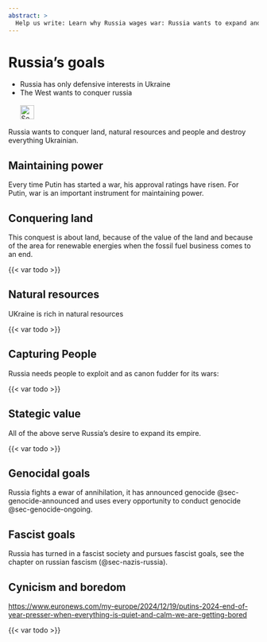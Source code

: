 ---
abstract: > 
  Help us write: Learn why Russia wages war: Russia wants to expand and Putin needs the war to stay in power. 
---

# Russia's goals {#sec-ruwar-goals}

::: {.callout-caution title="Myth"}
- Russia has only defensive interests in Ukraine
- The West wants to conquer russia
[<br></br>![Search for topic in EUvsDisinfo](../all_common_img/EUvsDisinfo_400x240.jpg){height=2em}](https://euvsdisinfo.eu/disinformation-cases/?text=Ukraine%20conquer&sort=relevance)
:::

::: {.callout-tip title="Truth"}
Russia wants to conquer land, natural resources and people and destroy everything Ukrainian.
:::

## Maintaining power

Every time Putin has started a war, his approval ratings have risen. For Putin, war is an important instrument for maintaining power.


## Conquering land

This conquest is about land, because of the value of the land and because of the area for renewable energies when the fossil fuel business comes to an end.

{{< var todo >}}


## Natural resources

UKraine is rich in natural resources

{{< var todo >}}


## Capturing People

Russia needs people to exploit and as canon fudder for its wars:

{{< var todo >}}


## Stategic value

All of the above serve Russia's desire to expand its empire. 

{{< var todo >}}


## Genocidal goals

Russia fights a ewar of annihilation, it has announced genocide @sec-genocide-announced and uses every opportunity to conduct genocide @sec-genocide-ongoing.


## Fascist goals

Russia has turned in a fascist society and pursues fascist goals, see the chapter on russian fascism (@sec-nazis-russia).


## Cynicism and boredom

[https://www.euronews.com/my-europe/2024/12/19/putins-2024-end-of-year-presser-when-everything-is-quiet-and-calm-we-are-getting-bored](https://www.euronews.com/my-europe/2024/12/19/putins-2024-end-of-year-presser-when-everything-is-quiet-and-calm-we-are-getting-bored)

{{< var todo >}}

